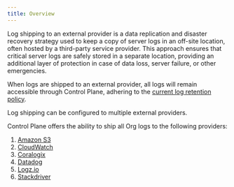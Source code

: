 ```yaml
---
title: Overview
---
```


Log shipping to an external provider is a data replication and disaster recovery strategy used to keep a copy of server logs in an off-site location, often hosted by a third-party service provider. This approach ensures that critical server logs are safely stored in a separate location, providing an additional layer of protection in case of data loss, server failure, or other emergencies.

When logs are shipped to an external provider, all logs will remain accessible through Control Plane, adhering to the [current log retention policy](/reference/logs#log-retention).

Log shipping can be configured to multiple external providers.

Control Plane offers the ability to ship all Org logs to the following providers:

1. [Amazon S3](s3)
2. [CloudWatch](cloudwatch)
3. [Coralogix](coralogix)
4. [Datadog](datadog)
5. [Logz.io](logz-io)
6. [Stackdriver](stackdriver)
